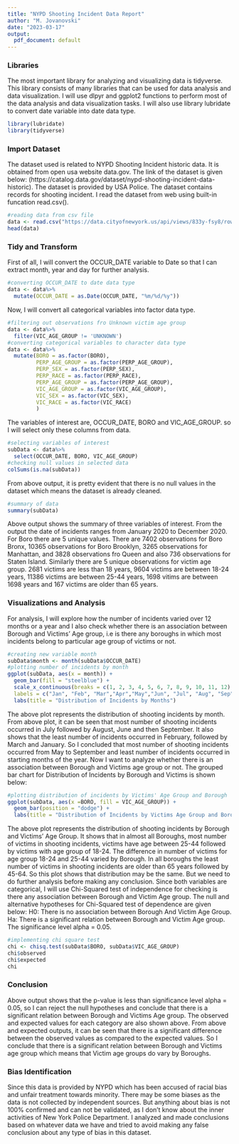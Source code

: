 ---
title: "NYPD Shooting Incident Data Report"
author: "M. Jovanovski"
date: "2023-03-17"
output:
  pdf_document: default
---

### Libraries
The most important library for analyzing and visualizing data is tidyverse. This library consists of many libraries that can be used for data analysis and data visualization. I will use dlpyr and ggplot2 functions to perform most of the data analysis and data visualization tasks. I will also use library lubridate to convert date variable into date data type.

```{r}
library(lubridate)
library(tidyverse)
```

### Import Dataset
The dataset used is related to NYPD Shooting Incident historic data. It is obtained from open usa website data.gov. The link of the dataset is given below:
(https://catalog.data.gov/dataset/nypd-shooting-incident-data-historic). The dataset is provided by USA Police. The dataset contains records for shooting incident. I read the dataset from web using built-in funcation read.csv().


```{r}
#reading data from csv file
data <- read.csv("https://data.cityofnewyork.us/api/views/833y-fsy8/rows.csv?accessType=DOWNLOAD")
head(data)
```

### Tidy and Transform
First of all, I will convert the OCCUR_DATE variable to Date so that I can extract month, year and day for further analysis.

```{r}
#converting OCCUR_DATE to date data type
data <- data%>%
  mutate(OCCUR_DATE = as.Date(OCCUR_DATE, "%m/%d/%y"))
```

Now, I will convert all categorical variables into factor data type.

```{r}
#filtering out observations fro Unknown victim age group
data <- data%>%
  filter(VIC_AGE_GROUP != 'UNKNOWN')
#converting categorical variables to character data type
data <- data%>%
  mutate(BORO = as.factor(BORO),
         PERP_AGE_GROUP = as.factor(PERP_AGE_GROUP),
         PERP_SEX = as.factor(PERP_SEX),
         PERP_RACE = as.factor(PERP_RACE),
         PERP_AGE_GROUP = as.factor(PERP_AGE_GROUP),
         VIC_AGE_GROUP = as.factor(VIC_AGE_GROUP),
         VIC_SEX = as.factor(VIC_SEX),
         VIC_RACE = as.factor(VIC_RACE)
         )
```

The variables of interest are, OCCUR_DATE, BORO and VIC_AGE_GROUP. so I will select only these columns from data.


```{r}
#selecting variables of interest
subData <- data%>%
  select(OCCUR_DATE, BORO, VIC_AGE_GROUP)
#checking null values in selected data
colSums(is.na(subData))
```

From above output, it is pretty evident that there is no null values in the dataset which means the dataset is already cleaned.

```{r}
#summary of data
summary(subData)
```

Above output shows the summary of three variables of interest. From the output the date of incidents ranges from January 2020 to December 2020. For Boro there are 5 unique values. There are 7402 observations for Boro Bronx, 10365 observations for Boro Brooklyn, 3265 observations for Manhattan, and 3828 observations fro Queen and also 736 observations for Staten Island. Similarly there are 5 unique observations for victim age group. 2681 victims are less than 18 years, 9604 victims are between 18-24 years, 11386 victims are between 25-44 years, 1698 vitims are between 1698 years and 167 victims are older than 65 years.

### Visualizations and Analysis

For analysis, I will explore how the number of incidents varied over 12 months or a year and I also check whether there is an association between Borough and Victims' Age group, i.e is there any boroughs in which most incidents belong to particular age group of victims or not.

```{r}
#creating new variable month
subData$month <- month(subData$OCCUR_DATE)
#plotting number of incidents by month
ggplot(subData, aes(x = month)) +
  geom_bar(fill = "steelblue") + 
  scale_x_continuous(breaks = c(1, 2, 3, 4, 5, 6, 7, 8, 9, 10, 11, 12),
  labels = c("Jan", "Feb", "Mar","Apr","May","Jun", "Jul", "Aug", "Sep", "Oct", "Nov", "Dec")) +
  labs(title = "Distribution of Incidents by Months")
```
The above plot represents the distribution of shooting incidents by month. From above plot, it can be seen that most number of shooting incidents occurred in July followed by August, June and then September. It also shows that the least number of incidents occurred in February, followed by March and January. So I concluded that most number of shooting incidents occurred from May to September and least number of incidents occurred in starting months of the year.
Now I want to analyze whether there is an association between Borough and Victims age group or not. The grouped bar chart for Distribution of Incidents by Borough and Victims is shown below:


```{r}
#plotting distribution of incidents by Victims' Age Group and Borough
ggplot(subData, aes(x =BORO, fill = VIC_AGE_GROUP)) +
  geom_bar(position = "dodge") + 
  labs(title = "Distribution of Incidents by Victims Age Group and Borough")
```
The above plot represents the distribution of shooting incidents by Borough and Victims' Age Group. It shows that in almost all Boroughs, most number of victims in shooting incidents, victims have age between 25-44 followed by victims with age group of 18-24. The difference in number of victims for age group 18-24 and 25-44 varied by Borough. In all boroughs the least number of victims in shooting incidents are older than 65 years followed by 45-64. So this plot shows that distribution may be the same. But we need to do further analysis before making any conclusion.
Since both variables are categorical, I will use Chi-Squared test of independence for checking is there any association between Borough and Victim Age group. The null and alternative hypotheses for Chi-Squared test of dependence are given below:
H0: There is no association between Borough And Victim Age Group.
Ha: There is a significant relation between Borough and Victim Age group.
The significance level alpha = 0.05.

```{r, warning=FALSE}
#implementing chi square test
chi <- chisq.test(subData$BORO, subData$VIC_AGE_GROUP)
chi$observed
chi$expected
chi
```

### Conclusion
Above output shows that the p-value is less than significance level alpha = 0.05, so I can reject the null hypotheses and conclude that there is a significant relation between Borough and Victims Age group. The observed and expected values for each category are also shown above. From above and expected outputs, it can be seen that there is a significant difference between the observed values as compared to the expected values. So I conclude that there is a significant relation between Borough and Victims age group which means that Victim age groups do vary by Boroughs.

### Bias Identification
Since this data is provided by NYPD which has been accused of racial bias and unfair treatment towards minority. There may be some biases as the data is not collected by independent sources. But anything about bias is not 100% confirmed and can not be validated, as I don't know about the inner activities of New York Police Department. I analyzed and made conclusions based on whatever data we have and tried to avoid making any false conclusion about any type of bias in this dataset.




